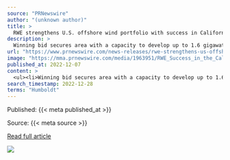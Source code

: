 ```yaml
---
source: "PRNewswire"
author: "(unknown author)"
title: >
  RWE strengthens U.S. offshore wind portfolio with success in California's floating offshore wind auction
description: >
  Winning bid secures area with a capacity to develop up to 1.6 gigawatts of floating offshore wind Second success in the U.S. offshore wind market lands RWE first commercial-scale floating offshore wind project and builds upon RWE's experience from floating de…
url: "https://www.prnewswire.com/news-releases/rwe-strengthens-us-offshore-wind-portfolio-with-success-in-californias-floating-offshore-wind-auction-301697647.html"
image: "https://mma.prnewswire.com/media/1963951/RWE_Success_in_the_California_Lease_Auction_Infographic.jpg?p=facebook"
published_at: 2022-12-07
content: >
  <ul><li>Winning bid secures area with a capacity to develop up to 1.6 gigawatts of floating offshore wind</li><li>Second success in the U.S. offshore wind market lands RWE first commercial-scale floa… [+9403 chars]
search_timestamp: 2022-12-28
terms: "Humboldt"
---
```



Published: {{< meta published_at >}}


Source: {{< meta source >}}


[Read full article]({{< meta url >}}){target='_blank'}



![](`r rmarkdown::metadata$image[1]`)
